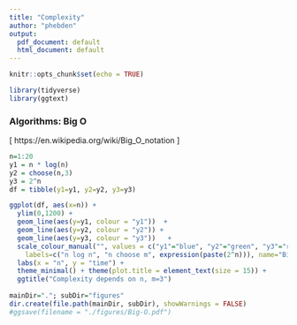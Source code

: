 ```yaml
---
title: "Complexity"
author: "phebden"
output:
  pdf_document: default
  html_document: default
---
```


```r
knitr::opts_chunk$set(echo = TRUE)
```

```r
library(tidyverse)
library(ggtext)
```

### Algorithms: Big O 
[ https://en.wikipedia.org/wiki/Big_O_notation ]
```r
n=1:20
y1 = n * log(n)
y2 = choose(n,3)
y3 = 2^n
df = tibble(y1=y1, y2=y2, y3=y3)

ggplot(df, aes(x=n)) +
  ylim(0,1200) +
  geom_line(aes(y=y1, colour = "y1"))  + 
  geom_line(aes(y=y2, colour = "y2")) +
  geom_line(aes(y=y3, colour = "y3"))   +
  scale_colour_manual("", values = c("y1"="blue", "y2"="green", "y3"="red"),
    labels=c("n log n", "n choose m", expression(paste(2^n))), name="Big O") +
  labs(x = "n", y = "time") +
  theme_minimal() + theme(plot.title = element_text(size = 15)) +
  ggtitle("Complexity depends on n, m=3") 
  
mainDir="."; subDir="figures"
dir.create(file.path(mainDir, subDir), showWarnings = FALSE)
#ggsave(filename = "./figures/Big-O.pdf")
```


